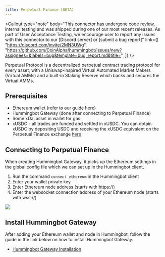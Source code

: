 ```yaml
---
title: Perpetual Finance (BETA)
---
```



<Callout
  type="note"
  body="This connector has undergone code review, internal testing and was shipped during one of our most recent releases. As part of User Acceptance Testing, we encourage user to report any issues with this connector to our [Discord server] or [submit a bug report]"
  link={[
    "https://discord.com/invite/2MN3UWg",
    "https://github.com/CoinAlpha/hummingbot/issues/new?assignees=&labels=bug&template=bug_report.md&title=",
  ]}
/>

Perpetual Protocol is a decentralized perpetual contract trading protocol for every asset, with a Uniswap-inspired Virtual Automated Market Makers (Virtual AMMs) and a built-in Staking Reserve which backs and secures the Virtual AMMs.

## Prerequisites

- Ethereum wallet (refer to our guide [here](/operation/adv-command-ref/#setup-ethereum-wallet))
- Hummingbot Gateway (done after connecting to Perpetual Finance)
- Some xDai asset in wallet for gas
- xUSDC - all trades are funded and settled in xUSDC. You can obtain xUSDC by depositing USDC and receiving the xUSDC equivalent on the Perpetual Finance exchange [here](https://perp.exchange)

## Connecting to Perpetual Finance

When creating Hummingbot Gateway, it picks up the Ethereum settings in the global config file which we can set up in the Hummingbot client.

1. Run the command `connect ethereum` in the Hummingbot client
2. Enter your wallet private key
3. Enter Ethereum node address (starts with https://)
4. Enter the websocket connection address of your Ethereum node (starts with wss://)

![](img/connect-ethereum.gif)

## Install Hummingbot Gateway

After adding your Ethereum wallet and node in Hummingbot, follow the guide in the link below on how to install Hummingbot Gateway.

- [Hummingbot Gateway Installation](/gateway/installation/)
